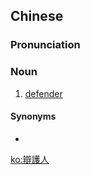 {{also|辩护人}}
==Chinese==
{{zh-forms|s=辩护人|type=21}}

===Pronunciation===
{{zh-pron
|m=biànhùrén
|c=bin6 wu6 jan4
|cat=n
}}

===Noun===
{{zh-noun}}

# [[defender]] {{gloss|someone who defends}}

====Synonyms====
* {{zh-l|防守者}}

[[ko:辯護人]]